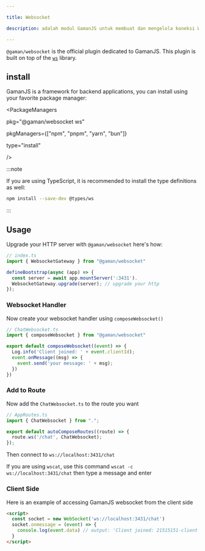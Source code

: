 ```yaml
---

title: Websocket

description: adalah modul GamanJS untuk membuat dan mengelola koneksi WebSocket dengan mudah.

---
```


`@gaman/websocket` is the official plugin dedicated to GamanJS. This plugin is built on top of the [`ws`](https://github.com/websockets/ws) library.

## install


GamanJS is a framework for backend applications, you can install using your favorite package manager:

<PackageManagers

  pkg="@gaman/websocket ws"

  pkgManagers={["npm", "pnpm", "yarn", "bun"]}

  type="install"

 />

:::note

If you are using TypeScript, it is recommended to install the type definitions as well:

 ```bash
 npm install --save-dev @types/ws
 ```

:::

## Usage

Upgrade your HTTP server with `@gaman/websocket` here's how:

 ```ts
 // index.ts
 import { WebsocketGateway } from "@gaman/websocket"

 defineBootstrap(async (app) => {
   const server = await app.mountServer(':3431').
   WebsocketGateway.upgrade(server); // upgrade your http
 });
 ```

### Websocket Handler

Now create your websocket handler using `composeWebsocket()`

 ```ts
 // ChatWebsocket.ts
 import { composeWebsocket } from "@gaman/websocket"

 export default composeWebsocket((event) => {
   Log.info('Client joined: ' + event.clientId);
   event.onMessage((msg) => {
     event.send('your message: ' + msg);
   })
 })
 ```

### Add to Route

Now add the `ChatWebsocket.ts` to the route you want

 ```ts
 // AppRoutes.ts
 import { ChatWebsocket } from ".";

 export default autoComposeRoutes((route) => {
   route.ws('/chat', ChatWebsocket);
 });
 ```

Then connect to `ws://localhost:3431/chat`

If you are using `wscat`, use this command `wscat -c ws://localhost:3431/chat` then type a message and enter

### Client Side

Here is an example of accessing GamanJS websocket from the client side

 ```html
 <script>
   const socket = new WebSocket('ws://localhost:3431/chat')
   socket.onmessage = (event) => {
     console.log(event.data) // output: 'Client joined: 21515151-client-id'
   }
 </script>
 ```
